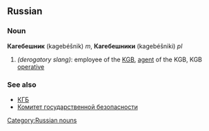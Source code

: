 ==Russian==
[[Category:Russian nouns]]
===Noun===
'''Кагебешник''' (kagebéšnik) ''m'', '''Кагебешники''' (kagebéšniki) ''pl''

#''(derogatory slang)'': employee of the [[KGB]], [[agent]] of the KGB, KGB [[operative]]

===See also===
*[[КГБ]]
*[[Комитет государственной безопасности]]